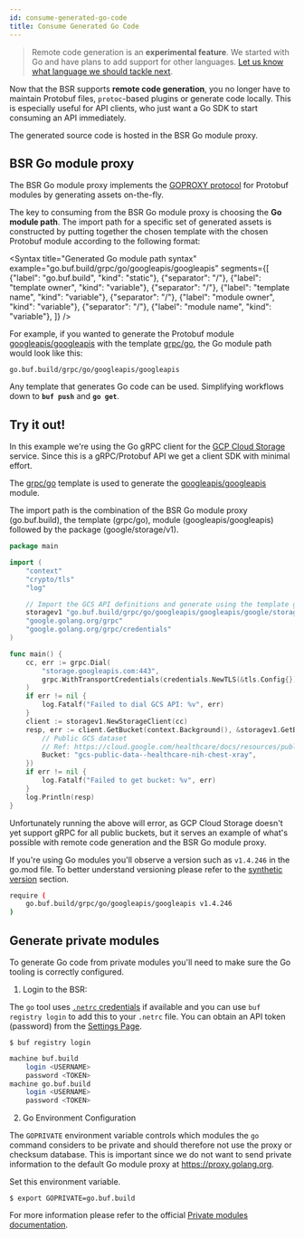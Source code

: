 ```yaml
---
id: consume-generated-go-code
title: Consume Generated Go Code
---
```


> Remote code generation is an **experimental feature**. We started with Go and have plans to add support for other languages. [Let us know what language we should tackle next](../../contact.md).

Now that the BSR supports **remote code generation**, you no longer have to maintain Protobuf files, `protoc`-based plugins or generate code locally. This is especially useful for API clients, who just want a Go SDK to start consuming an API immediately.

The generated source code is hosted in the BSR Go module proxy.

## BSR Go module proxy

The BSR Go module proxy implements the [GOPROXY protocol](https://golang.org/ref/mod#goproxy-protocol) for Protobuf modules by generating assets on-the-fly.

The key to consuming from the BSR Go module proxy is choosing the **Go module path**. The import path for a specific set of generated assets is constructed by putting together the chosen template with the chosen Protobuf module according to the following format:


<Syntax
	title="Generated Go module path syntax"
	example="go.buf.build/grpc/go/googleapis/googleapis"
	segments={[
	{"label": "go.buf.build", "kind": "static"},
	{"separator": "/"},
	{"label": "template owner", "kind": "variable"},
	{"separator": "/"},
	{"label": "template name", "kind": "variable"},
	{"separator": "/"},
	{"label": "module owner", "kind": "variable"},
	{"separator": "/"},
	{"label": "module name", "kind": "variable"},
]} />

For example, if you wanted to generate the Protobuf module [googleapis/googleapis](https://buf.build/googleapis/googleapis) with the template [grpc/go](https://buf.build/grpc/templates/go), the Go module path would look like this:

```
go.buf.build/grpc/go/googleapis/googleapis
```

Any template that generates Go code can be used. Simplifying workflows down to **`buf push`** and **`go get`**.

## Try it out!

In this example we're using the Go gRPC client for the [GCP Cloud Storage](https://cloud.google.com/storage) service. Since this is a gRPC/Protobuf API we get a client SDK with minimal effort.

The [grpc/go](https://buf.build/grpc/templates/go) template is used to generate the [googleapis/googleapis](https://buf.build/googleapis/googleapis) module.

The import path is the combination of the BSR Go module proxy (go.buf.build), the template (grpc/go), module (googleapis/googleapis) followed by the package (google/storage/v1).

```go {9}
package main

import (
	"context"
	"crypto/tls"
	"log"

	// Import the GCS API definitions and generate using the template grpc/go.
	storagev1 "go.buf.build/grpc/go/googleapis/googleapis/google/storage/v1"
	"google.golang.org/grpc"
	"google.golang.org/grpc/credentials"
)

func main() {
	cc, err := grpc.Dial(
		"storage.googleapis.com:443",
		grpc.WithTransportCredentials(credentials.NewTLS(&tls.Config{})),
	)
	if err != nil {
		log.Fatalf("Failed to dial GCS API: %v", err)
	}
	client := storagev1.NewStorageClient(cc)
	resp, err := client.GetBucket(context.Background(), &storagev1.GetBucketRequest{
		// Public GCS dataset
		// Ref: https://cloud.google.com/healthcare/docs/resources/public-datasets/nih-chest
		Bucket: "gcs-public-data--healthcare-nih-chest-xray",
	})
	if err != nil {
		log.Fatalf("Failed to get bucket: %v", err)
	}
	log.Println(resp)
}
```

Unfortunately running the above will error, as GCP Cloud Storage doesn't yet support gRPC for all public buckets, but it serves an example of what's possible with remote code generation and the BSR Go module proxy.

If you're using Go modules you'll observe a version such as `v1.4.246` in the go.mod file. To better understand versioning please refer to the [synthetic version](overview.md#synthetic-versions) section.

```sh title="go.mod"
require (
	go.buf.build/grpc/go/googleapis/googleapis v1.4.246
)
```

## Generate private modules

To generate Go code from private modules you'll need to make sure the Go tooling is correctly configured.

1. Login to the BSR:

The `go` tool uses [`.netrc` credentials](https://golang.org/ref/mod#private-module-proxy-auth) if available and you can use `buf registry login` to add this to your `.netrc` file.
You can obtain an API token (password) from the [Settings Page](https://buf.build/settings/user).

```terminal
$ buf registry login
```

```sh title="~/.netrc"
machine buf.build
    login <USERNAME>
    password <TOKEN>
machine go.buf.build
    login <USERNAME>
    password <TOKEN>
```

2. Go Environment Configuration

The `GOPRIVATE` environment variable controls which modules the `go` command considers to be private and should therefore not use the proxy or checksum database. This is important since we do not want to send private information to the default Go module proxy at https://proxy.golang.org.

Set this environment variable.

```terminal
$ export GOPRIVATE=go.buf.build
```

For more information please refer to the official [Private modules documentation](https://golang.org/ref/mod#private-modules).
